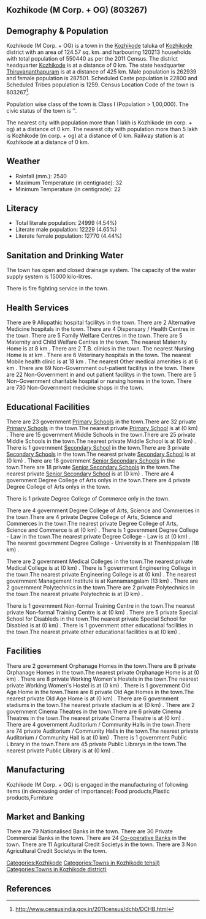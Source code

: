 {{Infobox settlement
| name=Kozhikode (M Corp. + OG)
| native_name=
| native_name_lang=
| other_name=
| nickname=
| settlement_type=Town
| image_skyline=
| image_alt=
| image_caption=
| pushpin_map=India Kerala
| pushpin_label_position=right
| pushpin_map_alt=
| pushpin_map_caption=Location in Kerala, India
| latd=
| latm=
| lats=
| latNS=
| longd=
| longm=
| longs=
| longEW=
| coordinates_display=inline,title
| subdivision_type=Country
| subdivision_name={{flag|India}}
| subdivision_type1=[[States and territories of India|State]]
| subdivision_name1=Kerala 
| subdivision_type2=[[List of districts of India|District]]
| subdivision_name2=Kozhikode
| subdivision_type3=Tahsil
| subdivision_name3=Kozhikode
| website=
| established_title=<!-- Established -->
| established_date=
| founder=
| named_for=
| government_type=
| governing_body=
| unit_pref=Metric
| area_footnotes=
| area_rank=
| area_total_km2=124.57
| elevation_footnotes=
| elevation_m=
| population_total=550440
| population_as_of=2011
| population_rank=
| population_density_km2=4418
| population_demonym=
| population_footnotes=
| demographics_type1=Languages=
| demographics1_title1=Official=
| demographics1_info1=[[Malayalam language|Malayalam]]
| timezone1=[[Indian Standard Time|IST]]
| utc_offset1==+5:30
| postal_code_type=[[Postal Index Number|PIN]]
| postal_code=
| area_code_type=Telephone code
| area_code=
| registration_plate=
| blank1_name_sec1=Nearest city
| blank1_info_sec1=[[Kozhikode (m corp. + og)]]
| blank2_name_sec1=[[Human sex ratio|Sex ratio]]
| blank2_info_sec1=1093
| blank3_name_sec1=Literacy
| blank3_info_sec1=4.54%
| blank1_name_sec2=[[2011 Census of India|2011 census]] code
| blank1_info_sec2=803267
| footnotes=
}}

== Kozhikode (M Corp. + OG) (803267) ==

== Demography & Population ==

Kozhikode (M Corp. + OG) is a town in the [[Kozhikode]] taluka of [[Kozhikode]] district with an area of 124.57 sq. km. and harbouring 120213 households with total population of 550440 as per the 2011 Census. The district headquarter [[Kozhikode]] is at a distance of 0 km. The state headquarter [[Thiruvananthapuram]] is at a distance of 425 km. Male population is 262939 and female population is 287501. Scheduled Caste population is 22800 and Scheduled Tribes population is 1259. Census Location Code of the town is 803267<ref>http://www.censusindia.gov.in/2011census/dchb/DCHB.html</ref>.

Population wise class of the town is Class I (Population > 1,00,000).
The civic status of the town is ''.

The nearest city with population more than 1 lakh is Kozhikode (m corp. + og) at a distance of 0 km. The nearest city with population more than 5 lakh is Kozhikode (m corp. + og) at a distance of 0 km. Railway station is at Kozhikode at a distance of 0 km.


== Weather ==  
* Rainfall (mm.): 2540 
* Maximum Temperature (in centigrade): 32
* Minimum Temperature (in centigrade): 22


== Literacy ==  
* Total literate population: 24999 (4.54%)
* Literate male population: 12229 (4.65%)
* Literate female population: 12770 (4.44%)


== Sanitation and Drinking Water ==  
The town has open and closed drainage system.
The capacity of the water supply system is 15000 kilo-litres.

There is fire fighting service in the town.


== Health Services ==
There are 9 Allopathic hospital facilitys in the town.
There are 2 Alternative Medicine hospitals in the town.
There are 4 Dispensary / Health Centres in the town.
There are 5 Family Welfare Centres in the town.
There are 5 Maternity and Child Welfare Centres in the town.
The nearest Maternity Home is at 8 km .
There are 2 T.B. clinics in the town.
The nearest Nursing Home is at  km .
There are 6 Veterinary hospitals in the town.
The nearest Mobile health clinic is at 18 km .
The nearest Other medical amenities is at 6 km .
There are 69 Non-Government out-patient facilitys in the town.
There are 22 Non-Government in and out patient facilitys in the town.
There are 5 Non-Government charitable hospital or nursing homes in the town.
There are 730 Non-Government medicine shops in the town.


== Educational Facilities ==
There are 23 government [[Primary School]]s in the town.There are 32 private [[Primary School]]s in the town.The nearest private [[Primary School]] is at  (0 km) .
There are 15 government Middle Schools in the town.There are 25 private Middle Schools in the town.The nearest private Middle School is at  (0 km) .
There is 1 government [[Secondary School]] in the town.There are 3 private [[Secondary School]]s in the town.The nearest private [[Secondary School]] is at  (0 km) .
There are 18 government [[Senior Secondary School]]s in the town.There are 18 private [[Senior Secondary School]]s in the town.The nearest private [[Senior Secondary School]] is at  (0 km) .
There are 4 government Degree College of Arts onlys in the town.There are 4 private Degree College of Arts onlys in the town. 
 
There is 1 private Degree College of Commerce only in the town. 
 
 
There are 4 government Degree College of Arts, Science and Commerces in the town.There are 4 private Degree College of Arts, Science and Commerces in the town.The nearest private Degree College of Arts, Science and Commerce is at  (0 km) .
There is 1 government Degree College - Law in the town.The nearest private Degree College - Law is at  (0 km) .
The nearest government Degree College - University is at Thenhippalam (18 km) .
 
There are 2 government Medical Colleges in the town.The nearest private Medical College is at  (0 km) .
There is 1 government Engineering College in the town.The nearest private Engineering College is at  (0 km) .
The nearest government Management Institute is at Kunnamangalam (13 km) .
There are 2 government Polytechnics in the town.There are 2 private Polytechnics in the town.The nearest private Polytechnic is at  (0 km) .
 
There is 1 government Non-formal Training Centre in the town.The nearest private Non-formal Training Centre is at  (0 km) .
There are 5 private Special School for Disableds in the town.The nearest private Special School for Disabled is at  (0 km) .
There is 1 government other educational facilities in the town.The nearest private other educational facilities is at  (0 km) .


== Facilities ==
There are 2 government Orphanage Homes in the town.There are 8 private Orphanage Homes in the town.The nearest private Orphanage Home is at  (0 km) .
There are 8 private Working Women's Hostels in the town.The nearest private Working Women's Hostel is at  (0 km) .
There is 1 government Old Age Home in the town.There are 8 private Old Age Homes in the town.The nearest private Old Age Home is at  (0 km) .
There are 6 government stadiums in the town.The nearest private stadium is at  (0 km) .
There are 2 government Cinema Theatres in the town.There are 6 private Cinema Theatres in the town.The nearest private Cinema Theatre is at  (0 km) .
There are 4 government Auditorium / Community Halls in the town.There are 74 private Auditorium / Community Halls in the town.The nearest private Auditorium / Community Hall is at  (0 km) .
There is 1 government Public Library in the town.There are 45 private Public Librarys in the town.The nearest private Public Library is at  (0 km) .


== Manufacturing ==
Kozhikode (M Corp. + OG) is engaged in the manufacturing of following items (in decreasing order of importance): Food products,Plastic products,Furniture


== Market and Banking ==
There are 79 Nationalised Banks in the town.
There are 30 Private Commercial Banks in the town.
There are 24 [[Co-operative Bank]]s in the town.
There are 11 Agricultural Credit Societys in the town.
There are 3 Non Agricultural Credit Societys in the town.


[[Categories:Kozhikode]]
[[Categories:Towns in Kozhikode tehsil)]]
[[Categories:Towns in Kozhikode district)]]


== References ==
{{Reflist}}


